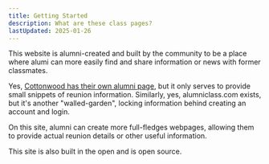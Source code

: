 ```yaml
---
title: Getting Started
description: What are these class pages?
lastUpdated: 2025-01-26
---
```


This website is alumni-created and built by the community to be a place where alumi can more easily find and share information or news with former classmates.

Yes, [Cottonwood has their own alumni page](https://schools.graniteschools.org/cottonwoodhigh/alumni/), but it only serves to provide small snippets of reunion information.
Similarly, yes, alumniclass.com exists, but it's another "walled-garden", locking information behind creating an account and login.

On this site, alumni can create more full-fledges webpages, allowing them to provide actual reunion details or other useful information.

This site is also built in the open and is open source.
